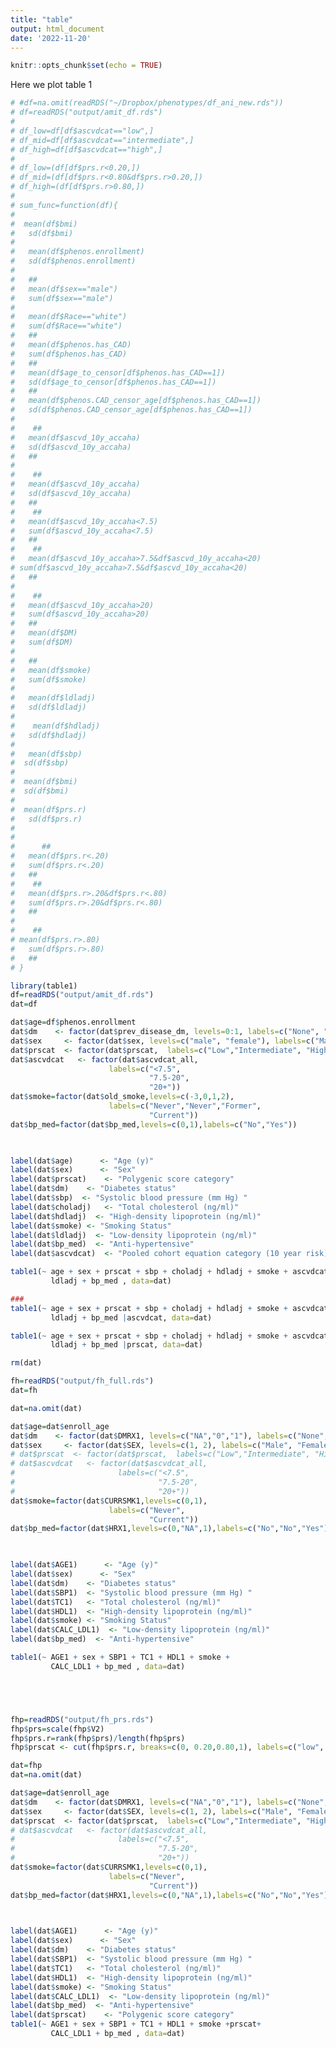 ```yaml
---
title: "table"
output: html_document
date: '2022-11-20'
---
```


```r
knitr::opts_chunk$set(echo = TRUE)
```

Here we plot table 1

```r
# #df=na.omit(readRDS("~/Dropbox/phenotypes/df_ani_new.rds"))
# df=readRDS("output/amit_df.rds")
# 
# df_low=df[df$ascvdcat=="low",]
# df_mid=df[df$ascvdcat=="intermediate",]
# df_high=df[df$ascvdcat=="high",]
# 
# df_low=(df[df$prs.r<0.20,])
# df_mid=(df[df$prs.r<0.80&df$prs.r>0.20,])
# df_high=(df[df$prs.r>0.80,])
# 
# sum_func=function(df){
#   
#  mean(df$bmi)
#   sd(df$bmi)
#   
#   mean(df$phenos.enrollment)
#   sd(df$phenos.enrollment)
#   
#   ##
#   mean(df$sex=="male")
#   sum(df$sex=="male")
#   
#   mean(df$Race=="white")
#   sum(df$Race=="white")
#   ##
#   mean(df$phenos.has_CAD)
#   sum(df$phenos.has_CAD)
#   ##
#   mean(df$age_to_censor[df$phenos.has_CAD==1])
#   sd(df$age_to_censor[df$phenos.has_CAD==1])
#   ##
#   mean(df$phenos.CAD_censor_age[df$phenos.has_CAD==1])
#   sd(df$phenos.CAD_censor_age[df$phenos.has_CAD==1])
#   
#    ##
#   mean(df$ascvd_10y_accaha)
#   sd(df$ascvd_10y_accaha)
#   ##
#   
#    ##
#   mean(df$ascvd_10y_accaha)
#   sd(df$ascvd_10y_accaha)
#   ##
#    ##
#   mean(df$ascvd_10y_accaha<7.5)
#   sum(df$ascvd_10y_accaha<7.5)
#   ##
#    ##
#   mean(df$ascvd_10y_accaha>7.5&df$ascvd_10y_accaha<20)
# sum(df$ascvd_10y_accaha>7.5&df$ascvd_10y_accaha<20)
#   ##
# 
#    ##
#   mean(df$ascvd_10y_accaha>20)
#   sum(df$ascvd_10y_accaha>20)
#   ##
#   mean(df$DM)
#   sum(df$DM)
#   
#   ##
#   mean(df$smoke)
#   sum(df$smoke)
#   
#   mean(df$ldladj)
#   sd(df$ldladj)
#   
#    mean(df$hdladj)
#   sd(df$hdladj)
#   
#   mean(df$sbp)
#  sd(df$sbp)
#  
#  mean(df$bmi)
#  sd(df$bmi)
#  
#  mean(df$prs.r)
#   sd(df$prs.r)
#   
#   
#      ##
#   mean(df$prs.r<.20)
#   sum(df$prs.r<.20)
#   ##
#    ##
#   mean(df$prs.r>.20&df$prs.r<.80)
#   sum(df$prs.r>.20&df$prs.r<.80)
#   ##
# 
#    ##
# mean(df$prs.r>.80)
#   sum(df$prs.r>.80)
#   ##
# }
```

```r
library(table1)
df=readRDS("output/amit_df.rds")
dat=df

dat$age=df$phenos.enrollment
dat$dm    <- factor(dat$prev_disease_dm, levels=0:1, labels=c("None", "Diabetes Mellitus"))
dat$sex     <- factor(dat$sex, levels=c("male", "female"), labels=c("Male", "Female"))
dat$prscat  <- factor(dat$prscat,  labels=c("Low","Intermediate", "High"))
dat$ascvdcat   <- factor(dat$ascvdcat_all,
                      labels=c("<7.5",
                               "7.5-20",
                               "20+"))
dat$smoke=factor(dat$old_smoke,levels=c(-3,0,1,2),
                      labels=c("Never","Never","Former",
                               "Current"))
dat$bp_med=factor(dat$bp_med,levels=c(0,1),labels=c("No","Yes"))

                               

label(dat$age)      <- "Age (y)"
label(dat$sex)      <- "Sex"
label(dat$prscat)    <- "Polygenic score category"
label(dat$dm)    <- "Diabetes status"
label(dat$sbp)  <- "Systolic blood pressure (mm Hg) "
label(dat$choladj)   <- "Total cholesterol (ng/ml)"
label(dat$hdladj)  <- "High-density lipoprotein (ng/ml)"
label(dat$smoke) <- "Smoking Status"
label(dat$ldladj)  <- "Low-density lipoprotein (ng/ml)"
label(dat$bp_med)  <- "Anti-hypertensive"
label(dat$ascvdcat)  <- "Pooled cohort equation category (10 year risk)"

table1(~ age + sex + prscat + sbp + choladj + hdladj + smoke + ascvdcat+
         ldladj + bp_med , data=dat)
```

```r
###
table1(~ age + sex + prscat + sbp + choladj + hdladj + smoke + ascvdcat+
         ldladj + bp_med |ascvdcat, data=dat)

```


```r
table1(~ age + sex + prscat + sbp + choladj + hdladj + smoke + ascvdcat+
         ldladj + bp_med |prscat, data=dat)
```


```r
rm(dat)

fh=readRDS("output/fh_full.rds")
dat=fh

dat=na.omit(dat)

dat$age=dat$enroll_age
dat$dm    <- factor(dat$DMRX1, levels=c("NA","0","1"), labels=c("None","None","Diabetes Mellitus"))
dat$sex     <- factor(dat$SEX, levels=c(1, 2), labels=c("Male", "Female"))
# dat$prscat  <- factor(dat$prscat,  labels=c("Low","Intermediate", "High"))
# dat$ascvdcat   <- factor(dat$ascvdcat_all,
#                       labels=c("<7.5",
#                                "7.5-20",
#                                "20+"))
dat$smoke=factor(dat$CURRSMK1,levels=c(0,1),
                      labels=c("Never",
                               "Current"))
dat$bp_med=factor(dat$HRX1,levels=c(0,"NA",1),labels=c("No","No","Yes"))

                               

label(dat$AGE1)      <- "Age (y)"
label(dat$sex)      <- "Sex"
label(dat$dm)    <- "Diabetes status"
label(dat$SBP1)  <- "Systolic blood pressure (mm Hg) "
label(dat$TC1)   <- "Total cholesterol (ng/ml)"
label(dat$HDL1)  <- "High-density lipoprotein (ng/ml)"
label(dat$smoke) <- "Smoking Status"
label(dat$CALC_LDL1)  <- "Low-density lipoprotein (ng/ml)"
label(dat$bp_med)  <- "Anti-hypertensive"

table1(~ AGE1 + sex + SBP1 + TC1 + HDL1 + smoke +
         CALC_LDL1 + bp_med , data=dat)





fhp=readRDS("output/fh_prs.rds")
fhp$prs=scale(fhp$V2)
fhp$prs.r=rank(fhp$prs)/length(fhp$prs)
fhp$prscat <- cut(fhp$prs.r, breaks=c(0, 0.20,0.80,1), labels=c("low", "intermediate","high"))

dat=fhp
dat=na.omit(dat)

dat$age=dat$enroll_age
dat$dm    <- factor(dat$DMRX1, levels=c("NA","0","1"), labels=c("None","None","Diabetes Mellitus"))
dat$sex     <- factor(dat$SEX, levels=c(1, 2), labels=c("Male", "Female"))
dat$prscat  <- factor(dat$prscat,  labels=c("Low","Intermediate", "High"))
# dat$ascvdcat   <- factor(dat$ascvdcat_all,
#                       labels=c("<7.5",
#                                "7.5-20",
#                                "20+"))
dat$smoke=factor(dat$CURRSMK1,levels=c(0,1),
                      labels=c("Never",
                               "Current"))
dat$bp_med=factor(dat$HRX1,levels=c(0,"NA",1),labels=c("No","No","Yes"))

                               

label(dat$AGE1)      <- "Age (y)"
label(dat$sex)      <- "Sex"
label(dat$dm)    <- "Diabetes status"
label(dat$SBP1)  <- "Systolic blood pressure (mm Hg) "
label(dat$TC1)   <- "Total cholesterol (ng/ml)"
label(dat$HDL1)  <- "High-density lipoprotein (ng/ml)"
label(dat$smoke) <- "Smoking Status"
label(dat$CALC_LDL1)  <- "Low-density lipoprotein (ng/ml)"
label(dat$bp_med)  <- "Anti-hypertensive"
label(dat$prscat)    <- "Polygenic score category"
table1(~ AGE1 + sex + SBP1 + TC1 + HDL1 + smoke +prscat+
         CALC_LDL1 + bp_med , data=dat)
```


